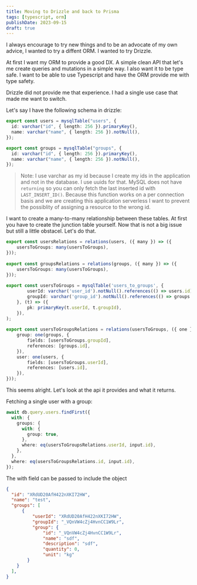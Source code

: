 ```yaml
---
title: Moving to Drizzle and back to Prisma
tags: [typescript, orm]
publishDate: 2023-09-15
draft: true
---
```


I always encourage to try new things and to be an advocate of my own advice, I wanted to try a diffent ORM. I wanted to try Drizzle. 

At first I want my ORM to provide a good DX. A simple clean API that let's me create queries and mutations in a simple way. I also want it to be type safe. I want to be able to use Typescript and have the ORM provide me with type safety.

Drizzle did not provide me that experience. I had a single use case that made me want to switch.

Let's say I have the following schema in drizzle:

```ts
export const users = mysqlTable("users", {
  id: varchar("id", { length: 256 }).primaryKey(),
  name: varchar("name", { length: 256 }).notNull(),
});

export const groups = mysqlTable("groups", {
  id: varchar("id", { length: 256 }).primaryKey(),
  name: varchar("name", { length: 256 }).notNull(),
});

```

> Note: I use varchar as my id because I create my ids in the application and not in the database. I use uuids for that. MySQL does not have `returning` so you can only fetch the last inserted id with `LAST_INSERT_ID()`. Because this function works on a per connection basis and we are creating this application serverless I want to prevent the possiblity of assigning a resource to the wrong id. 

I want to create a many-to-many relationship between these tables. At first you have to create the junction table yourself. Now that is not a big issue but still a little obstacel. Let's do that.


```ts
export const usersRelations = relations(users, ({ many }) => ({
	usersToGroups: many(usersToGroups),
}));
 
export const groupsRelations = relations(groups, ({ many }) => ({
	usersToGroups: many(usersToGroups),
}));
 
export const usersToGroups = mysqlTable('users_to_groups', {
		userId: varchar('user_id').notNull().references(() => users.id),
		groupId: varchar('group_id').notNull().references(() => groups.id),
	}, (t) => ({
		pk: primaryKey(t.userId, t.groupId),
	}),
);
 
export const usersToGroupsRelations = relations(usersToGroups, ({ one }) => ({
	group: one(groups, {
		fields: [usersToGroups.groupId],
		references: [groups.id],
	}),
	user: one(users, {
		fields: [usersToGroups.userId],
		references: [users.id],
	}),
}));
```

This seems alright. Let's look at the api it provides and what it returns.


Fetching a single user with a group:
```ts
await db.query.users.findFirst({
  with: {
    groups: {
      with: {
        group: true,
      },
      where: eq(usersToGroupsRelations.userId, input.id),
    },
  },
  where: eq(usersToGroupsRelations.id, input.id),
});
```

The with field can be passed to include the object

```json
{
  "id": "XRdUD20AfH422nXKI72HW",
  "name": "test",
  "groups": [
      {
          "userId": "XRdUD20AfH422nXKI72HW",
          "groupId": "_VQnVW4cZj4HvnCC1W9Lr",
          "group": {
              "id": "_VQnVW4cZj4HvnCC1W9Lr",
              "name": "sdf",
              "description": "sdf",
              "quantity": 0,
              "unit": "kg"
        }
    }
  ],
}
```






